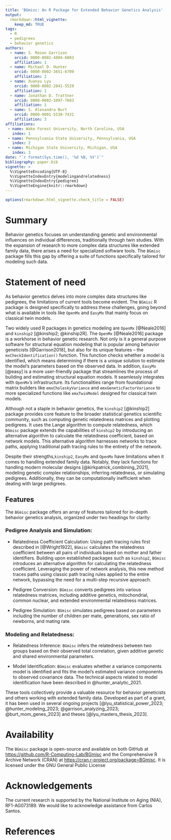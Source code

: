 ```yaml
---
title: 'BGmisc: An R Package for Extended Behavior Genetics Analysis'
output:
  rmarkdown::html_vignette:
    keep_md: TRUE
tags:
  - R
  - pedigrees
  - behavior genetics
authors:
  - name: S. Mason Garrison
    orcid: 0000-0002-4804-6003
    affiliation: 1
  - name: Michael D. Hunter
    orcid: 0000-0002-3651-6709
    affiliation: 2
  - name: Xuanyu Lyu
    orcid: 0000-0002-2841-5529
    affiliation: 1
  - name: Jonathan D. Trattner
    orcid: 0000-0002-1097-7603
    affiliation: 1  
  - name: S. Alexandra Burt
    orcid: 0000-0001-5538-7431
    affiliation: 3
affiliations:
 - name: Wake Forest University, North Carolina, USA
   index: 1
 - name: Pennsylvania State University, Pennsylvania, USA
   index: 2
 - name: Michigan State University, Michigan, USA
   index: 3
date: "`r format(Sys.time(), '%d %B, %Y')`"
bibliography: paper.bib
vignette: >
  %\VignetteEncoding{UTF-8}
  %\VignetteIndexEntry{modelingandrelatedness}
  %\VignetteIndexEntry{pedigree}
  %\VignetteEngine{knitr::rmarkdown}
---
```


```r
options(rmarkdown.html_vignette.check_title = FALSE)
```

```{=html}
<!--Guidance 
JOSS welcomes submissions from broadly diverse research areas. For this reason, we require that authors include in the paper some sentences that explain the software functionality and domain of use to a non-specialist reader. We also require that authors explain the research applications of the software. The paper should be between 250-1000 words. Authors submitting papers significantly longer than 1000 words may be asked to reduce the length of their paper.
Your paper should include:

A list of the authors of the software and their affiliations, using the correct format (see the example below).
A summary describing the high-level functionality and purpose of the software for a diverse, non-specialist audience.
A Statement of need section that clearly illustrates the research purpose of the software and places it in the context of related work.
A list of key references, including to other software addressing related needs. Note that the references should include full names of venues, e.g., journals and conferences, not abbreviations only understood in the context of a specific discipline.
Mention (if applicable) a representative set of past or ongoing research projects using the software and recent scholarly publications enabled by it.
Acknowledgment of any financial support.
-->
```
# Summary

<!-- > A summary describing the high-level functionality and purpose of the software for a diverse, non-specialist audience. -->

Behavior genetics focuses on understanding genetic and environmental influences on individual differences, traditionally through twin studies. With the expansion of research to more complex data structures like extended family data, there arises a need for specialized software tools. The `BGmisc` package fills this gap by offering a suite of functions specifically tailored for modeling such data.

# Statement of need

<!-- A Statement of need section that clearly illustrates the research purpose of the software and places it in the context of related work. -->

As behavior genetics delves into more complex data structures like pedigrees, the limitations of current tools become evident. The `BGmisc` R package is designed specifically to address these challenges, going beyond what is available in tools like `OpenMx` and `EasyMx` that mainly focus on classical twin models.

Two widely used R packages in genetics modeling are `OpenMx` [@Neale2016] and `kinship2` [@kinship2; @kinship2R].  The `OpenMx` [@Neale2016] package is a workhorse in behavior genetic research. Not only is it a general purpose software for structural equation modeling that is popular among behavior geneticists [@Garrison2018], but also for its unique features -- the `mxCheckIdentification()` function. This function checks whether a model is identified, which means determining if there is a unique solution to estimate the model's parameters based on the observed data. In addition, `EasyMx` [@easy] is a more user-friendly package that streamlines the process of building and estimating structural equation models. It seamlessly integrates with `OpenMx`'s infrastructure. Its functionalities range from foundational matrix builders like `emxCholeskyVariance` and `emxGeneticFactorVariance` to more specialized functions like `emxTwinModel` designed for classical twin models.

Although not a staple in behavior genetics, the `kinship2` [@kinship2] package provides core feature to the broader statistical genetics scientific community, such as computing genetic relatedness matrices and plotting pedigrees. It uses the Lange algorithm to compute relatedness, which  `BGmisc` package extends the capabilities of `kinship2` by introducing an alternative algorithm to calculate the relatedness coefficient, based on network models. This alternative algorithm harnesses networks to trace paths, applying traditional path tracing rules to the entirety of the network. 


Despite their strengths,`kinship2`, `EasyMx` and `OpenMx` have limitations when it comes to handling extended family data. Notably, they lack functions for handling modern molecular designs [@kirkpatrick_combining_2021], modeling genetic complex relationships, inferring relatedness, or simulating pedigrees. Additionally, they can be computationally inefficient when dealing with large pedigrees.

## Features

The `BGmisc` package offers an array of features tailored for in-depth behavior genetics analysis, organized under two headings for clarity:

### Pedigree Analysis and Simulation:

-   Relatedness Coefficient Calculation: Using path tracing rules first described in [@Wright1922], `BGmisc` calculates the relatedness coefficient between all pairs of individuals based on mother and father identifiers. Building upon established packages such as `kinship2`, `BGmisc` introduces an alternative algorithm for calculating the relatedness coefficient. Leveraging the power of network analysis, this new method traces paths using classic path tracing rules applied to the entire network, bypassing the need for a multi-step recursive approach.

-   Pedigree Conversion: `BGmisc` converts pedigrees into various relatedness matrices, including additive genetics, mitochondrial, common nuclear, and extended environmental relatedness matrices.

-   Pedigree Simulation: `BGmisc` simulates pedigrees based on parameters including the number of children per mate, generations, sex ratio of newborns, and mating rate.


### Modeling and Relatedness:

-   Relatedness Inference: `BGmisc` infers the relatedness between two groups based on their observed total correlation, given additive genetic and shared environmental parameters.

-   Model Identification: `BGmisc` evaluates whether a variance components model is identified and fits the model's estimated variance components to observed covariance data. The technical aspects related to model identification have been described in @hunter_analytic_2021.

<!-- Mention (if applicable) a representative set of past or ongoing research projects using the software and recent scholarly publications enabled by it.-->

These tools collectively provide a valuable resource for behavior geneticists and others working with extended family data. Developed as part of a grant, it has been used in several ongoing projects [@lyu_statistical_power_2023; @hunter_modeling_2023; @garrison_analyzing_2023; @burt_mom_genes_2023] and theses [@lyu_masters_thesis_2023].

# Availability

The `BGmisc` package is open-source and available on both GitHub at [https://github.com/R-Computing-Lab/BGmisc](https://github.com/R-Computing-Lab/BGmisc) and the Comprehensive R Archive Network (CRAN) at [https://cran.r-project.org/package=BGmisc](https://cran.r-project.org/package=BGmisc). It is licensed under the GNU General Public License

# Acknowledgements

The current research is supported by the National Institute on Aging (NIA), RF1-AG073189. We would like to acknowledge assistance from Carlos Santos.

# References
